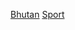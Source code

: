 {{Asia topic|體育}}
{{Commons category|Sports in Bhutan}}
[[Category:亞洲各國體育|Bhutan]]
[[Category:不丹文化|Sport]]